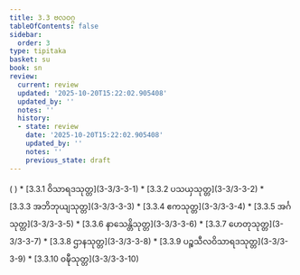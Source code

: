 ```yaml
---
title: 3.3 ဗလဝဂ္ဂ
tableOfContents: false
sidebar:
  order: 3
type: tipitaka
basket: su
book: sn
review:
  current: review
  updated: '2025-10-20T15:22:02.905408'
  updated_by: ''
  notes: ''
  history:
  - state: review
    date: '2025-10-20T15:22:02.905408'
    updated_by: ''
    notes: ''
    previous_state: draft
---
```



<DynamicBreadcrumb />


<ReviewStatus review={frontmatter.review} showDetails={true} />

<HypothesisAnnotation frontmatter={frontmatter} />


<Paragraph number="1298" type="center" book="sn">
( )



</Paragraph>

<TableOfContents book="sn" section="3.3">
* [3.3.1 ဝိသာရဒသုတ္တ](3-3/3-3-1)
* [3.3.2 ပသယှသုတ္တ](3-3/3-3-2)
* [3.3.3 အဘိဘုယျသုတ္တ](3-3/3-3-3)
* [3.3.4 ဧကသုတ္တ](3-3/3-3-4)
* [3.3.5 အင်္ဂသုတ္တ](3-3/3-3-5)
* [3.3.6 နာသေန္တိသုတ္တ](3-3/3-3-6)
* [3.3.7 ဟေတုသုတ္တ](3-3/3-3-7)
* [3.3.8 ဌာနသုတ္တ](3-3/3-3-8)
* [3.3.9 ပဉ္စသီလဝိသာရဒသုတ္တ](3-3/3-3-9)
* [3.3.10 ဝဍ္ဎီသုတ္တ](3-3/3-3-10)
</TableOfContents>